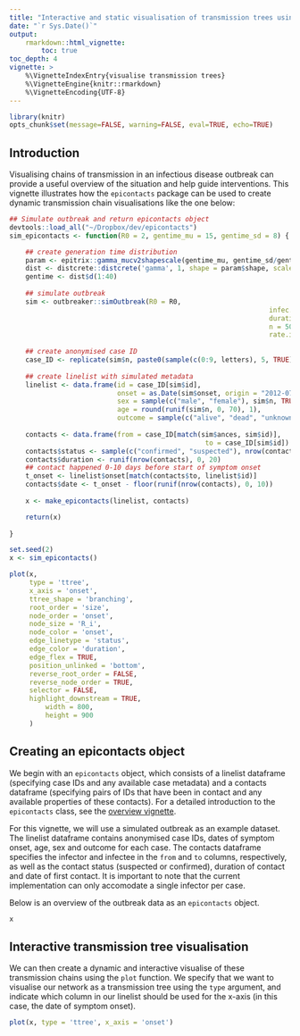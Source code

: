 ```yaml
---
title: "Interactive and static visualisation of transmission trees using epicontacts"
date: "`r Sys.Date()`"
output: 
    rmarkdown::html_vignette:
        toc: true
toc_depth: 4
vignette: >
    %\VignetteIndexEntry{visualise transmission trees}
    %\VignetteEngine{knitr::rmarkdown}
    %\VignetteEncoding{UTF-8}
---
```


```r
library(knitr)
opts_chunk$set(message=FALSE, warning=FALSE, eval=TRUE, echo=TRUE)
```

## Introduction

Visualising chains of transmission in an infectious disease outbreak can provide
a useful overview of the situation and help guide interventions. This vignette
illustrates how the `epicontacts` package can be used to create dynamic transmission 
chain visualisations like the one below:

```r
## Simulate outbreak and return epicontacts object
devtools::load_all("~/Dropbox/dev/epicontacts")
sim_epicontacts <- function(R0 = 2, gentime_mu = 15, gentime_sd = 8) {

	## create generation time distribution
	param <- epitrix::gamma_mucv2shapescale(gentime_mu, gentime_sd/gentime_mu)
	dist <- distcrete::distcrete('gamma', 1, shape = param$shape, scale = param$scale)
	gentime <- dist$d(1:40)
	
	## simulate outbreak
	sim <- outbreaker::simOutbreak(R0 = R0, 
																 infec.curve = gentime, 
																 duration = 50,
																 n = 50,
																 rate.import.case = 0.2)
	
	## create anonymised case ID
	case_ID <- replicate(sim$n, paste0(sample(c(0:9, letters), 5, TRUE), collapse = ''))
	
	## create linelist with simulated metadata
	linelist <- data.frame(id = case_ID[sim$id],
	                       onset = as.Date(sim$onset, origin = "2012-07-02"),
	                       sex = sample(c("male", "female"), sim$n, TRUE),
	                       age = round(runif(sim$n, 0, 70), 1),
	                       outcome = sample(c("alive", "dead", "unknown"), sim$n, TRUE))
	
	contacts <- data.frame(from = case_ID[match(sim$ances, sim$id)], 
												 to = case_ID[sim$id])
	contacts$status <- sample(c("confirmed", "suspected"), nrow(contacts), TRUE)
	contacts$duration <- runif(nrow(contacts), 0, 20)
	## contact happened 0-10 days before start of symptom onset
	t_onset <- linelist$onset[match(contacts$to, linelist$id)]
	contacts$date <- t_onset - floor(runif(nrow(contacts), 0, 10))
	
	x <- make_epicontacts(linelist, contacts)

	return(x)
	
}

set.seed(2)
x <- sim_epicontacts()

plot(x,
     type = 'ttree',
     x_axis = 'onset',
     ttree_shape = 'branching',
     root_order = 'size',
     node_order = 'onset',
     node_size = 'R_i',
     node_color = 'onset',
     edge_linetype = 'status',
     edge_color = 'duration',
     edge_flex = TRUE,
     position_unlinked = 'bottom',
     reverse_root_order = FALSE,
     reverse_node_order = TRUE,
     selector = FALSE,
     highlight_downstream = TRUE,
		 width = 800,
		 height = 900
     )

```

## Creating an epicontacts object

We begin with an `epicontacts` object, which consists of a linelist dataframe (specifying case IDs and any available case metadata) and a contacts dataframe (specifying pairs of IDs that have been in contact and any available properties of these contacts). For a detailed introduction to the `epicontacts` class, see the [overview vignette](epicontacts.html).

For this vignette, we will use a simulated outbreak as an example dataset. The linelist dataframe contains anonymised case IDs, dates
of symptom onset, age, sex and outcome for each case. The contacts dataframe specifies the infector and infectee in the `from` and `to` columns, respectively, as well as the contact status (suspected or confirmed), duration of contact and date of first contact. It is important to note that the current implementation can only accomodate a single infector per case.

Below is an overview of the outbreak data as an `epicontacts` object.

```r
x
```


## Interactive transmission tree visualisation

We can then create a dynamic and interactive visualise of these transmission
chains using the `plot` function. We specify that we want to visualise our network
as a transmission tree using the `type` argument, and indicate which column in our 
linelist should be used for the x-axis (in this case, the date of symptom onset).

```r
plot(x, type = 'ttree', x_axis = 'onset')
```












